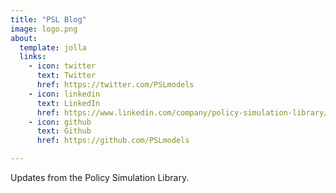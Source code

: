 ```yaml
---
title: "PSL Blog"
image: logo.png
about:
  template: jolla
  links:
    - icon: twitter
      text: Twitter
      href: https://twitter.com/PSLmodels
    - icon: linkedin
      text: LinkedIn
      href: https://www.linkedin.com/company/policy-simulation-library/
    - icon: github
      text: Github
      href: https://github.com/PSLmodels

---
```


Updates from the Policy Simulation Library.

